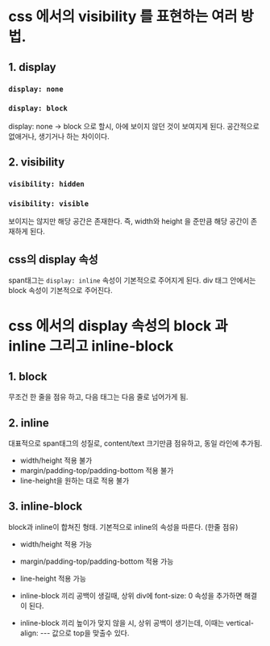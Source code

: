 
<div className={styles.ImageStyle}>

# css 에서의 visibility 를 표현하는 여러 방법.

## 1. display 

### `display: none`

### `display: block`

display: none -> block 으로 할시, 아에 보이지 않던 것이 보여지게 된다.
공간적으로 없애거나, 생기거나 하는 차이이다.

## 2. visibility

### `visibility: hidden`

### `visibility: visible`

보이지는 않지만 해당 공간은 존재한다. 즉, width와 height 을 준만큼 해당 공간이 존재하게 된다.


## css의 display 속성

span태그는 `display: inline` 속성이 기본적으로 주어지게 된다.
div 태그 안에서는 block 속성이 기본적으로 주어진다.

# css 에서의 display 속성의 block 과 inline 그리고 inline-block

## 1. block

무조건 한 줄을 점유 하고, 다음 태그는 다음 줄로 넘어가게 됨.

## 2. inline

대표적으로 span태그의 성질로, content/text 크기만큼 점유하고, 동일 라인에 추가됨.

* width/height 적용 불가
* margin/padding-top/padding-bottom 적용 불가
* line-height을 원하는 대로 적용 불가

## 3. inline-block

block과 inline이 합쳐진 형태. 
기본적으로 inline의 속성을 따른다. (한줄 점유)

* width/height 적용 가능
* margin/padding-top/padding-bottom 적용 가능
* line-height 적용 가능

* inline-block 끼리 공백이 생길때, 상위 div에 font-size: 0 속성을 추가하면 해결이 된다.
* inline-block 끼리 높이가 맞지 않을 시, 상위 공백이 생기는데, 이때는 vertical-align: --- 값으로 top을 맞출수 있다.

</div>
